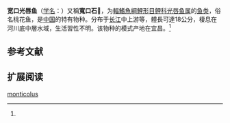 {{Speciesbox
| name = 宽口光唇鱼
| status = NE
| status_system = IUCN3.1
| image = 
| genus = Acrossocheilus
| species = monticolus
| authority = Gunther, 1888<ref name='id5923'>{{cite web| url =http://www.bioinfo.cn/db05/BjdwSpecies.php?action=view&id=5923| title =宽口光唇鱼| work =中国动物物种编目数据库| publisher =中国科学院微生物研究所| author =中国科学院动物研究所| accessdate =2009-04-11| deadurl =yes| archiveurl =https://web.archive.org/web/20160305072100/http://www.bioinfo.cn/db05/BjdwSpecies.php?action=view&id=5923| archivedate =2016-03-05}}</ref>
| synonyms = *''Crossocheilus monticola''<br /><small>Günther, 1888</small>
*''Crossochilus monticola''<br /><small>Günther, 1888</small>
}}

'''宽口光唇鱼'''（[[学名|学名]]：{{lang|la|''Acrossocheilus monticolus''}}）又稱'''寬口石𩼧'''，为[[輻鰭魚綱|輻鰭魚綱]][[鯉形目|鯉形目]][[鲤科|鲤科]][[光唇鱼属|光唇鱼属]]的[[鱼类|鱼类]]，俗名桃花鱼，是[[中国|中国]]的特有物种。分布于[[长江|长江]]中上游等，體長可達18公分，棲息在河川底中層水域，生活習性不明。该物种的模式产地在宜昌。<ref name='id5923'/>

== 参考文献 ==
{{reflist}}

== 扩展阅读 ==
{{refbegin}}
{{wikispecies-inline|Acrossocheilus monticolus|宽口光唇鱼}}
{{refend}}

[[Category:光唇鱼属|monticolus]]


{{鯉形目小作品}}